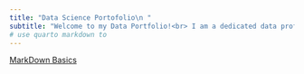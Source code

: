 ```yaml
---
title: "Data Science Portofolio\n "
subtitle: "Welcome to my Data Portfolio!<br> I am a dedicated data professional with a passion for turning raw data into actionable insights that drive business decisions. Over the course of my career, I’ve developed expertise in data analysis, visualization, and predictive modeling, leveraging tools such as SQL, Power BI, Python, R and more. This portfolio showcases a range of projects where I’ve applied my skills to solve real-world problems, optimize processes, and deliver impactful results. Please explore the examples below to see how I approach data challenges and generate value through data-driven solutions."
# use quarto markdown to 
---
```




[MarkDown Basics](https://quarto.org/docs/authoring/markdown-basics.html#links-images)

